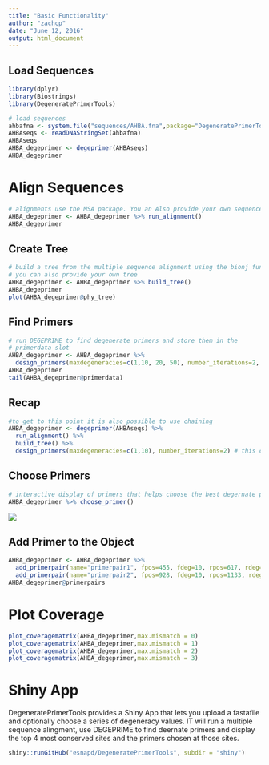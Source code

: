 ```yaml
---
title: "Basic Functionality"
author: "zachcp"
date: "June 12, 2016"
output: html_document
---
```


## Load Sequences

```r
library(dplyr)
library(Biostrings)
library(DegeneratePrimerTools)

# load sequences
ahbafna <- system.file("sequences/AHBA.fna",package="DegeneratePrimerTools")
AHBAseqs <- readDNAStringSet(ahbafna)
AHBAseqs
AHBA_degeprimer <- degeprimer(AHBAseqs)
AHBA_degeprimer
```

# Align Sequences

```r
# alignments use the MSA package. You an Also provide your own sequence alignment
AHBA_degeprimer <- AHBA_degeprimer %>% run_alignment()
AHBA_degeprimer
```

## Create Tree

```r
# build a tree from the multiple sequence alignment using the bionj funciton frmo APE.
# you can also provide your own tree
AHBA_degeprimer <- AHBA_degeprimer %>% build_tree()
AHBA_degeprimer
plot(AHBA_degeprimer@phy_tree)
```

## Find Primers
```r
# run DEGEPRIME to find degenerate primers and store them in the
# primerdata slot
AHBA_degeprimer <- AHBA_degeprimer %>% 
  design_primers(maxdegeneracies=c(1,10, 20, 50), number_iterations=2, force=TRUE)
AHBA_degeprimer
tail(AHBA_degeprimer@primerdata)
```


## Recap
```r
#to get to this point it is also possible to use chaining
AHBA_degeprimer <- degeprimer(AHBAseqs) %>%
  run_alignment() %>%
  build_tree() %>%
  design_primers(maxdegeneracies=c(1,10), number_iterations=2) # this can take awhile
```

## Choose Primers
```r
# interactive display of primers that helps choose the best degernate primer locations
AHBA_degeprimer %>% choose_primer()
```
![](data-raw/choose_primer.png)

## Add Primer to the Object
```r
AHBA_degeprimer <- AHBA_degeprimer %>% 
  add_primerpair(name="primerpair1", fpos=455, fdeg=10, rpos=617, rdeg=10) %>%
  add_primerpair(name="primerpair2", fpos=928, fdeg=10, rpos=1133, rdeg=10)
AHBA_degeprimer@primerpairs
```

# Plot Coverage
```r
plot_coveragematrix(AHBA_degeprimer,max.mismatch = 0)
plot_coveragematrix(AHBA_degeprimer,max.mismatch = 1)
plot_coveragematrix(AHBA_degeprimer,max.mismatch = 2)
plot_coveragematrix(AHBA_degeprimer,max.mismatch = 3)
```

# Shiny App

DegeneratePrimerTools provides a Shiny App that lets you upload a fastafile and optionally choose a series of degeneracy values. IT will run a multiple sequence alingment, use DEGEPRIME to find deernate primers and display the top 4 most conserved sites and the primers chosen at those sites.


```r
shiny::runGitHub("esnapd/DegeneratePrimerTools", subdir = "shiny")
```
